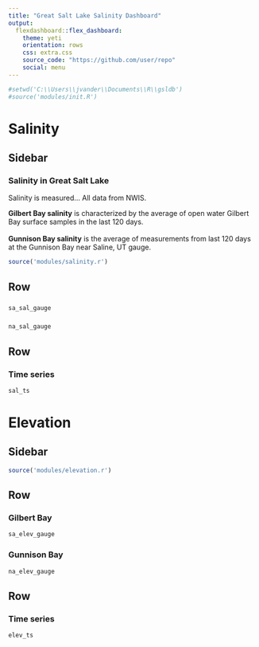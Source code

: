 ```yaml
---
title: "Great Salt Lake Salinity Dashboard"
output: 
  flexdashboard::flex_dashboard:
    theme: yeti
    orientation: rows
    css: extra.css
	source_code: "https://github.com/user/repo"
	social: menu
---
```



```r
#setwd('C:\\Users\\jvander\\Documents\\R\\gsldb')
#source('modules/init.R')
```

# Salinity
Sidebar {.sidebar data-width=300}
-------------------------------------

### Salinity in Great Salt Lake
Salinity is measured... All data from NWIS. 

**Gilbert Bay salinity** is characterized by the average of open water Gilbert Bay surface samples in the last 120 days.  
<br>
**Gunnison Bay salinity** is the average of measurements from last 120 days at the Gunnison Bay near Saline, UT gauge.


```r
source('modules/salinity.r')
```

Row
-----------------------------------------------------------------------
### 
```r
sa_sal_gauge
```

### 
```r
na_sal_gauge
```


Row
-----------------------------------------------------------------------

### Time series
```r
sal_ts
```



# Elevation
Sidebar {.sidebar data-width=300}
-------------------------------------

```r
source('modules/elevation.r')
```

Row
-----------------------------------------------------------------------
### Gilbert Bay
```r
sa_elev_gauge
```

### Gunnison Bay
```r
na_elev_gauge
```


Row
-----------------------------------------------------------------------

### Time series
```r
elev_ts
```



<style>
body:after {
content: url(www/deq_dwq_logo.png);
position: fixed;
bottom: 0.5em;
left: 0.5em;
}
</style>








